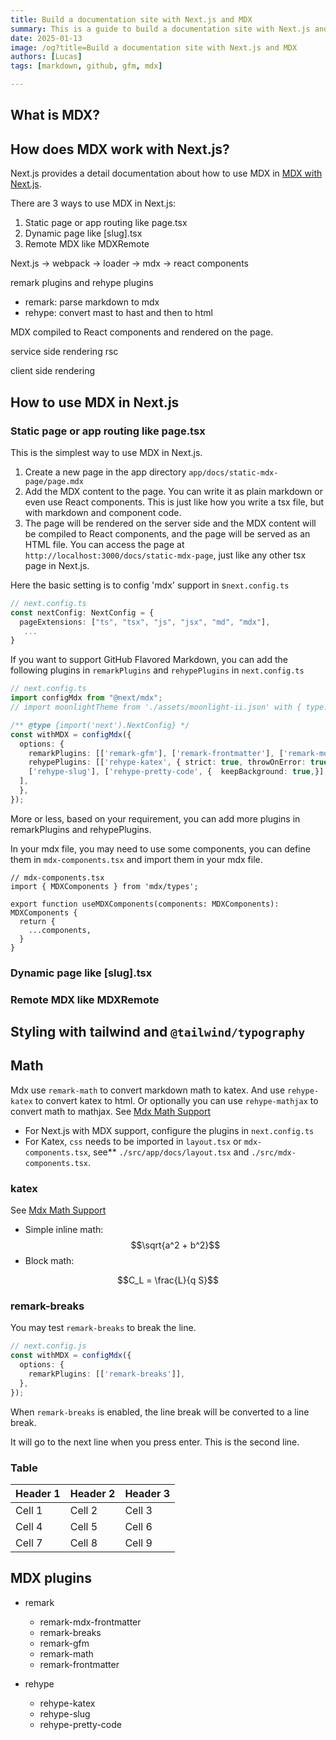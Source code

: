 ```yaml
---
title: Build a documentation site with Next.js and MDX
summary: This is a guide to build a documentation site with Next.js and MDX.
date: 2025-01-13
image: /og?title=Build a documentation site with Next.js and MDX
authors: [Lucas]
tags: [markdown, github, gfm, mdx]

---
```


## What is MDX?


## How does MDX work with Next.js?

Next.js provides a detail documentation about how to use MDX in [MDX with Next.js](https://nextjs.org/docs/app/building-your-application/configuring/mdx).

There are 3 ways to use MDX in Next.js:

1. Static page or app routing like page.tsx 
2. Dynamic page like [slug].tsx
3. Remote MDX like MDXRemote


Next.js -> webpack -> loader -> mdx -> react components

remark plugins and rehype plugins

* remark: parse markdown to mdx
* rehype: convert mast to hast and then to html



MDX  compiled to React components and rendered on the page. 

service side rendering
rsc 

client side rendering



## How to use MDX in Next.js

### Static page or app routing like page.tsx 
This is the simplest way to use MDX in Next.js. 

1. Create a new page in the app directory `app/docs/static-mdx-page/page.mdx`
2. Add the MDX content to the page. You can write it as plain markdown or even use React components. This is just like how you write a tsx file, but with markdown and component code. 
3. The page will be rendered on the server side and the MDX content will be compiled to React components, and the page will be served as an HTML file. 
You can access the page at `http://localhost:3000/docs/static-mdx-page`, just like any other tsx page in Next.js. 

Here the basic setting is to config 'mdx' support in s`next.config.ts`
```ts
// next.config.ts
const nextConfig: NextConfig = {
  pageExtensions: ["ts", "tsx", "js", "jsx", "md", "mdx"],
   ...
}
```

If you want to support GitHub Flavored Markdown, you can add the following plugins in `remarkPlugins` and `rehypePlugins` in `next.config.ts`

```ts
// next.config.ts
import configMdx from "@next/mdx";
// import moonlightTheme from './assets/moonlight-ii.json' with { type: 'json' };

/** @type {import('next').NextConfig} */
const withMDX = configMdx({
  options: {
    remarkPlugins: [['remark-gfm'], ['remark-frontmatter'], ['remark-mdx-frontmatter'], ['remark-math']],
    rehypePlugins: [['rehype-katex', { strict: true, throwOnError: true }], 
    ['rehype-slug'], ['rehype-pretty-code', {  keepBackground: true,}],
  ],
  },
});
```

More or less, based on your requirement, you can add more plugins in remarkPlugins and rehypePlugins. 


In your mdx file, you may need to use some components, you can define them in `mdx-components.tsx` and import them in your mdx file.

```tsx
// mdx-components.tsx
import { MDXComponents } from 'mdx/types';

export function useMDXComponents(components: MDXComponents): MDXComponents {
  return {  
    ...components,
  }
}
```


### Dynamic page like [slug].tsx



### Remote MDX like MDXRemote



## Styling with tailwind and `@tailwind/typography`


## Math
Mdx use `remark-math` to convert markdown math to katex.  And use `rehype-katex` to convert katex to html. Or optionally you can use `rehype-mathjax` to convert math to mathjax. See [Mdx Math Support](https://mdxjs.com/guides/math/)
* For Next.js with MDX support, configure the plugins in `next.config.ts`
* For Katex, `css` needs to be imported in `layout.tsx` or `mdx-components.tsx`, see** `./src/app/docs/layout.tsx` and `./src/mdx-components.tsx`.

### katex
See [Mdx Math Support](https://mdxjs.com/guides/math/)

* Simple inline math:  $$\sqrt{a^2 + b^2}$$
* Block math:

```math
C_L = \frac{L}{q S}
```


### remark-breaks
You may test `remark-breaks` to break the line.
```ts
// next.config.js
const withMDX = configMdx({
  options: {
    remarkPlugins: [['remark-breaks']],
  },
});

```
When `remark-breaks` is enabled, the line break will be converted to a line break.

It will go to the next line when you press enter.
This is the second line.

### Table

| Header 1 | Header 2 | Header 3 |
|----------|----------|----------|
| Cell 1   | Cell 2   | Cell 3   |
| Cell 4   | Cell 5   | Cell 6   |
| Cell 7   | Cell 8   | Cell 9   |


## MDX plugins 
  * remark
    * remark-mdx-frontmatter
    * remark-breaks
    * remark-gfm
    * remark-math
    * remark-frontmatter

  * rehype
    * rehype-katex
    * rehype-slug
    * rehype-pretty-code
